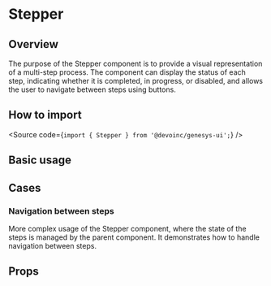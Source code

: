 

<Meta of={Stories} />

# Stepper

## Overview

The purpose of the Stepper component is to provide a visual representation of a multi-step process.
The component can display the status of each step, indicating whether it is completed, in progress, or disabled, and allows the user to navigate between steps using buttons.

## How to import

<Source code={`import { Stepper } from '@devoinc/genesys-ui';`} />

## Basic usage

<Canvas of={Stories.Base} />

## Cases

### Navigation between steps

More complex usage of the Stepper component, where the state of the steps is managed by the parent component.
It demonstrates how to handle navigation between steps.

<Canvas of={CaseStories.WithNavigation} />

## Props

<ArgTypes of={Stories} />
